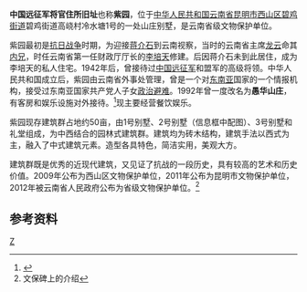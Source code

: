 {{coord|24|58|59|N|102|37|29|E|region:CN_type:landmark|display=title}}
{{文物保护单位
| 级别 = 省级
| 省区市 = 云南省
| 名称 = 中国远征军将官住所旧址
| 图片 = [[File:紫园壹号别墅.jpg|270px]]
| 编号 = 7-123
| 分类 = 近现代史迹及其代表性建筑
| 时代 = 民国
| 所在 = [[昆明市|昆明市]][[西山区|西山区]]
| 登录 = 2012年公布
| 备注 ={{maplink|frame=yes|plain=yes|type=point|frame-lat=24.983158|frame-long=102.624773|zoom=14|coord={{coord|24.983158|102.624773}}}}
}}
'''中国远征军将官住所旧址'''也称'''紫园'''，位于[[中华人民共和国|中华人民共和国]][[云南省|云南省]][[昆明市|昆明市]][[西山区|西山区]][[碧鸡街道|碧鸡街道]]碧鸡街道高峣村冷水塘1号的一处山庄别墅，是云南省级文物保护单位。

紫园最初是[[抗日战争|抗日战争]]时期，为迎接[[蒋介石|蒋介石]]到云南视察，当时的云南省主席[[龙云|龙云]]命其[[内兄|内兄]]，时任云南省第一任财政厅厅长的[[李培天|李培天]]修建。后因蒋介石未到此居住，成为李培天的私人住宅。1942年后，曾接待过[[中国远征军|中国远征军]]和盟军的高级将领。中华人民共和国成立后，紫园由云南省外事处管理，曾是一个对[[东南亚|东南亚]]国家的一个情报机构，接受过东南亚国家共产党人子女[[政治避难|政治避难]]。1992年曾一度改名为'''愚华山庄'''，有客房和娱乐设施对外接待。<ref>{{cite book |title=《西山区志》 |publisher=中华书局|date=2000年9月 |location=北京 |isbn=7-101-02498-X |page=665}}</ref>现主要经营餐饮娱乐。

紫园现存建筑群占地约50亩，由1号别墅、2号别墅（信息框中配图）、3号别墅和礼堂组成，为中西结合的园林式建筑群。建筑均为砖木结构，建筑手法以西式为主，融入了中式建筑元素。造型各具特色，简洁实用，美观大方。

建筑群既是优秀的近现代建筑，又见证了抗战的一段历史，具有较高的艺术和历史价值。2009年公布为西山区文物保护单位，2011年公布为昆明市文物保护单位，2012年被云南省人民政府公布为省级文物保护单位。<ref>文保碑上的介绍</ref>
==参考资料==
{{reflist}}
[[Category:西山区|Z]]